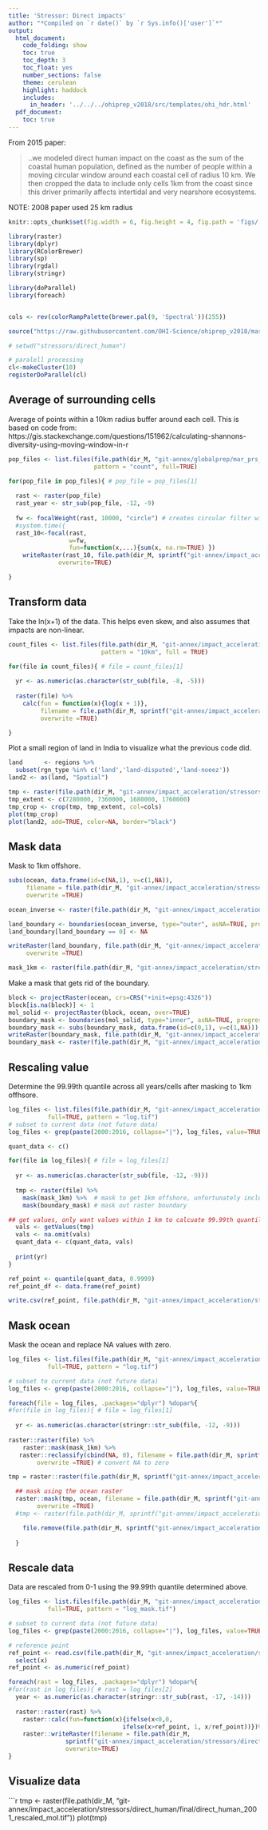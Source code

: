 ```yaml
---
title: 'Stressor: Direct impacts'
author: "*Compiled on `r date()` by `r Sys.info()['user']`*"
output: 
  html_document:
    code_folding: show
    toc: true
    toc_depth: 3
    toc_float: yes
    number_sections: false
    theme: cerulean
    highlight: haddock
    includes: 
      in_header: '../../../ohiprep_v2018/src/templates/ohi_hdr.html'
  pdf_document:
    toc: true
---
```


  

From 2015 paper:

>..we modeled direct human impact on the coast as the sum of the coastal human population, defined as the number of people within a moving circular window around each coastal cell of radius 10 km. We then cropped the data to include only cells 1km from the coast since this driver primarily affects intertidal and very nearshore ecosystems.

NOTE: 2008 paper used 25 km radius


```r

knitr::opts_chunk$set(fig.width = 6, fig.height = 4, fig.path = 'figs/',message = FALSE, warning = FALSE)

library(raster)
library(dplyr)
library(RColorBrewer)
library(sp)
library(rgdal)
library(stringr)

library(doParallel)
library(foreach)


cols <- rev(colorRampPalette(brewer.pal(9, 'Spectral'))(255))

source("https://raw.githubusercontent.com/OHI-Science/ohiprep_v2018/master/src/R/spatial_common.R")

# setwd("stressors/direct_human")

# paralell processing
cl<-makeCluster(10)
registerDoParallel(cl)

```


## Average of surrounding cells

Average of points within a 10km radius buffer around each cell.  This is based on code from:
https://gis.stackexchange.com/questions/151962/calculating-shannons-diversity-using-moving-window-in-r

```r
pop_files <- list.files(file.path(dir_M, "git-annex/globalprep/mar_prs_population/v2017/int"),
                        pattern = "count", full=TRUE)

for(pop_file in pop_files){ # pop_file = pop_files[1]
  
  rast <- raster(pop_file)
  rast_year <- str_sub(pop_file, -12, -9)
  
  fw <- focalWeight(rast, 10000, "circle") # creates circular filter with a radius of 10km
  #system.time({
  rast_10<-focal(rast,
                 w=fw, 
                 fun=function(x,...){sum(x, na.rm=TRUE) })   
    writeRaster(rast_10, file.path(dir_M, sprintf("git-annex/impact_acceleration/stressors/direct_human/int/pop_count_10km_%s.tif", rast_year)),
              overwrite=TRUE)

}

```


## Transform data
Take the ln(x+1) of the data.  This helps even skew, and also assumes that impacts are non-linear.

```r
count_files <- list.files(file.path(dir_M, "git-annex/impact_acceleration/stressors/direct_human/int"), 
                          pattern = "10km", full = TRUE)

for(file in count_files){ # file = count_files[1]
  
  yr <- as.numeric(as.character(str_sub(file, -8, -5)))
  
  raster(file) %>%
    calc(fun = function(x){log(x + 1)}, 
         filename = file.path(dir_M, sprintf("git-annex/impact_acceleration/stressors/direct_human/int/pop_count_10km_%s_log.tif", yr)),
         overwrite =TRUE)

}
```


Plot a small region of land in India to visualize what the previous code did.

```r
land      <- regions %>%
  subset(rgn_type %in% c('land','land-disputed','land-noeez'))
land2 <- as(land, "Spatial")

tmp <- raster(file.path(dir_M, "git-annex/impact_acceleration/stressors/direct_human/int/pop_count_10km_2014_log.tif"))
tmp_extent <- c(7280000, 7360000, 1680000, 1760000)
tmp_crop <- crop(tmp, tmp_extent, col=cols)
plot(tmp_crop)
plot(land2, add=TRUE, color=NA, border="black")
```

## Mask data
Mask to 1km offshore.

```r

subs(ocean, data.frame(id=c(NA,1), v=c(1,NA)),
     filename = file.path(dir_M, "git-annex/impact_acceleration/stressors/direct_human/int/ocean_inverse.tif"),
     overwrite =TRUE)

ocean_inverse <- raster(file.path(dir_M, "git-annex/impact_acceleration/stressors/direct_human/int/ocean_inverse.tif"))

land_boundary <- boundaries(ocean_inverse, type="outer", asNA=TRUE, progress="text") 
land_boundary[land_boundary == 0] <- NA

writeRaster(land_boundary, file.path(dir_M, "git-annex/impact_acceleration/stressors/direct_human/int/land_boundary.tif"),
     overwrite =TRUE)

mask_1km <- raster(file.path(dir_M, "git-annex/impact_acceleration/stressors/direct_human/int/land_boundary.tif"))

```

Make a mask that gets rid of the boundary.

```r
block <- projectRaster(ocean, crs=CRS("+init=epsg:4326"))
block[is.na(block)] <- 1
mol_solid <- projectRaster(block, ocean, over=TRUE)
boundary_mask <- boundaries(mol_solid, type="inner", asNA=TRUE, progress="text") 
boundary_mask <- subs(boundary_mask, data.frame(id=c(0,1), v=c(1,NA)))
writeRaster(boundary_mask, file.path(dir_M, "git-annex/impact_acceleration/stressors/direct_human/int/boundary_mask.tif"))
boundary_mask <- raster(file.path(dir_M, "git-annex/impact_acceleration/stressors/direct_human/int/boundary_mask.tif"))
```

## Rescaling value
Determine the 99.99th quantile across all years/cells after masking to 1km offhsore.

```r
log_files <- list.files(file.path(dir_M, "git-annex/impact_acceleration/stressors/direct_human/int"),
           full=TRUE, pattern = "log.tif")
# subset to current data (not future data)
log_files <- grep(paste(2000:2016, collapse="|"), log_files, value=TRUE)

quant_data <- c()

for(file in log_files){ # file = log_files[1]
  
  yr <- as.numeric(as.character(str_sub(file, -12, -9)))
  
  tmp <- raster(file) %>%
    mask(mask_1km) %>%  # mask to get 1km offshore, unfortunately includes raster boundary
    mask(boundary_mask) # mask out raster boundary

## get values, only want values within 1 km to calcuate 99.99th quantile
  vals <- getValues(tmp)
  vals <- na.omit(vals)
  quant_data <- c(quant_data, vals)
  
  print(yr)  
}

ref_point <- quantile(quant_data, 0.9999)
ref_point_df <- data.frame(ref_point)

write.csv(ref_point, file.path(dir_M, "git-annex/impact_acceleration/stressors/direct_human/int/ref_point.csv"))
```

## Mask ocean

Mask the ocean and replace NA values with zero.

```r

log_files <- list.files(file.path(dir_M, "git-annex/impact_acceleration/stressors/direct_human/int"),
           full=TRUE, pattern = "log.tif")

# subset to current data (not future data)
log_files <- grep(paste(2000:2016, collapse="|"), log_files, value=TRUE)

foreach(file = log_files, .packages="dplyr") %dopar%{
#for(file in log_files){ # file = log_files[1]
  
  yr <- as.numeric(as.character(stringr::str_sub(file, -12, -9)))
  
raster::raster(file) %>%
    raster::mask(mask_1km) %>%
   raster::reclassify(cbind(NA, 0), filename = file.path(dir_M, sprintf("git-annex/impact_acceleration/stressors/direct_human/int/pop_count_10km_%s_log_tmp.tif", yr)),
        overwrite =TRUE) # convert NA to zero

tmp = raster::raster(file.path(dir_M, sprintf("git-annex/impact_acceleration/stressors/direct_human/int/pop_count_10km_%s_log_tmp.tif", yr)))

  ## mask using the ocean raster
  raster::mask(tmp, ocean, filename = file.path(dir_M, sprintf("git-annex/impact_acceleration/stressors/direct_human/int/pop_count_10km_%s_log_mask.tif", yr)),
        overwrite =TRUE)
  #tmp <- raster(file.path(dir_M, sprintf("git-annex/impact_acceleration/stressors/direct_human/int/pop_count_10km_%s_log_mask.tif", yr)))

    file.remove(file.path(dir_M, sprintf("git-annex/impact_acceleration/stressors/direct_human/int/pop_count_10km_%s_log_tmp.tif", yr)))
    
  }

```

## Rescale data

Data are rescaled from 0-1 using the 99.99th quantile determined above.

```r

log_files <- list.files(file.path(dir_M, "git-annex/impact_acceleration/stressors/direct_human/int"),
           full=TRUE, pattern = "log_mask.tif")

# subset to current data (not future data)
log_files <- grep(paste(2000:2016, collapse="|"), log_files, value=TRUE)

# reference point
ref_point <- read.csv(file.path(dir_M, "git-annex/impact_acceleration/stressors/direct_human/int/ref_point.csv"))%>%
  select(x)
ref_point <- as.numeric(ref_point)

foreach(rast = log_files, .packages="dplyr") %dopar%{
#for(rast in log_files){ # rast = log_files[2]
  year <- as.numeric(as.character(stringr::str_sub(rast, -17, -14)))
  
  raster::raster(rast) %>%
    raster::calc(fun=function(x){ifelse(x<0,0,
                                ifelse(x>ref_point, 1, x/ref_point))})%>%
    raster::writeRaster(filename = file.path(dir_M, 
                sprintf("git-annex/impact_acceleration/stressors/direct_human/final/direct_human_%s_rescaled_mol.tif", year)),
                overwrite=TRUE)
}
```


## Visualize data

```r
tmp <- raster(file.path(dir_M, "git-annex/impact_acceleration/stressors/direct_human/final/direct_human_2001_rescaled_mol.tif"))
plot(tmp)
